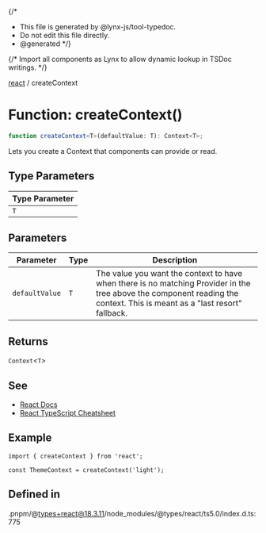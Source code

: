 {/*
* This file is generated by @lynx-js/tool-typedoc.
* Do not edit this file directly.
* @generated
*/}

{/* Import all components as Lynx to allow dynamic lookup in TSDoc writings. */}

[react](/api/react/index.mdx) / createContext

# Function: createContext()

```ts
function createContext<T>(defaultValue: T): Context<T>;
```

Lets you create a Context that components can provide or read.

## Type Parameters

| Type Parameter |
| -------------- |
| `T`            |

## Parameters

| Parameter      | Type | Description                                                                                                                                                               |
| -------------- | ---- | ------------------------------------------------------------------------------------------------------------------------------------------------------------------------- |
| `defaultValue` | `T`  | The value you want the context to have when there is no matching Provider in the tree above the component reading the context. This is meant as a "last resort" fallback. |

## Returns

`Context`\<`T`\>

## See

- [React Docs](https://react.dev/reference/react/createContext#reference)
- [React TypeScript Cheatsheet](https://react-typescript-cheatsheet.netlify.app/docs/basic/getting-started/context/)

## Example

```tsx
import { createContext } from 'react';

const ThemeContext = createContext('light');
```

## Defined in

.pnpm/@types+react@18.3.11/node_modules/@types/react/ts5.0/index.d.ts:775

